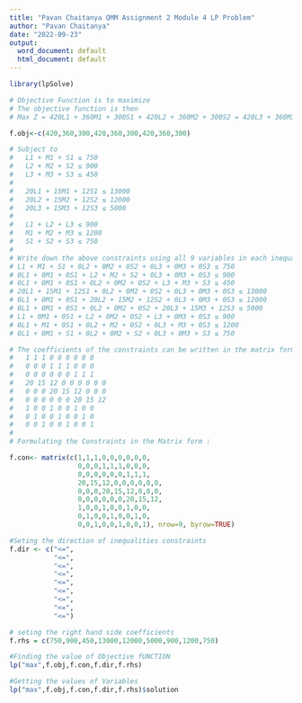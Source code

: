 ```yaml
---
title: "Pavan Chaitanya QMM Assignment 2 Module 4 LP Problem"
author: "Pavan Chaitanya"
date: "2022-09-23"
output:
  word_document: default
  html_document: default
---
```


```r
library(lpSolve)

# Objective Function is to maximize
# The objective function is then
# Max Z = 420L1 + 360M1 + 300S1 + 420L2 + 360M2 + 300S2 = 420L3 + 360M3 + 300S3

f.obj<-c(420,360,300,420,360,300,420,360,300)

# Subject to
#   L1 + M1 + S1 ≤ 750
#   L2 + M2 + S2 ≤ 900
#   L3 + M3 + S3 ≤ 450
# 
#   20L1 + 15M1 + 12S1 ≤ 13000
#   20L2 + 15M2 + 12S2 ≤ 12000
#   20L3 + 15M3 + 12S3 ≤ 5000
# 
#   L1 + L2 + L3 ≤ 900
#   M1 + M2 + M3 ≤ 1200
#   S1 + S2 + S3 ≤ 750
#   
# Write down the above constraints using all 9 variables in each inequation as follow:
# L1 + M1 + S1 + 0L2 + 0M2 + 0S2 + 0L3 + 0M3 + 0S3 ≤ 750
# 0L1 + 0M1 + 0S1 + L2 + M2 + S2 + 0L3 + 0M3 + 0S3 ≤ 900
# 0L1 + 0M1 + 0S1 + 0L2 + 0M2 + 0S2 + L3 + M3 + S3 ≤ 450
# 20L1 + 15M1 + 12S1 + 0L2 + 0M2 + 0S2 + 0L3 + 0M3 + 0S3 ≤ 13000
# 0L1 + 0M1 + 0S1 + 20L2 + 15M2 + 12S2 + 0L3 + 0M3 + 0S3 ≤ 12000
# 0L1 + 0M1 + 0S1 + 0L2 + 0M2 + 0S2 + 20L3 + 15M3 + 12S3 ≤ 5000
# L1 + 0M1 + 0S1 + L2 + 0M2 + 0S2 + L3 + 0M3 + 0S3 ≤ 900
# 0L1 + M1 + 0S1 + 0L2 + M2 + 0S2 + 0L3 + M3 + 0S3 ≤ 1200
# 0L1 + 0M1 + S1 + 0L2 + 0M2 + S2 + 0L3 + 0M3 + S3 ≤ 750

# The coefficients of the constraints can be written in the matrix form as
#   1 1 1 0 0 0 0 0 0
#   0 0 0 1 1 1 0 0 0
#   0 0 0 0 0 0 1 1 1
#   20 15 12 0 0 0 0 0 0
#   0 0 0 20 15 12 0 0 0
#   0 0 0 0 0 0 20 15 12
#   1 0 0 1 0 0 1 0 0
#   0 1 0 0 1 0 0 1 0
#   0 0 1 0 0 1 0 0 1
# 
# Formulating the Constraints in the Matrix form : 

f.con<- matrix(c(1,1,1,0,0,0,0,0,0,
                 0,0,0,1,1,1,0,0,0,
                 0,0,0,0,0,0,1,1,1,
                 20,15,12,0,0,0,0,0,0,
                 0,0,0,20,15,12,0,0,0,
                 0,0,0,0,0,0,20,15,12,
                 1,0,0,1,0,0,1,0,0,
                 0,1,0,0,1,0,0,1,0,
                 0,0,1,0,0,1,0,0,1), nrow=9, byrow=TRUE)

#Seting the direction of inequalities constraints
f.dir <- c("<=",
           "<=",
           "<=",
           "<=",
           "<=",
           "<=",
           "<=",
           "<=",
           "<=")

# seting the right hand side coefficients
f.rhs = c(750,900,450,13000,12000,5000,900,1200,750)

#Finding the value of Objective fUNCTION
lp("max",f.obj,f.con,f.dir,f.rhs)

#Getting the values of Variables
lp("max",f.obj,f.con,f.dir,f.rhs)$solution
```

